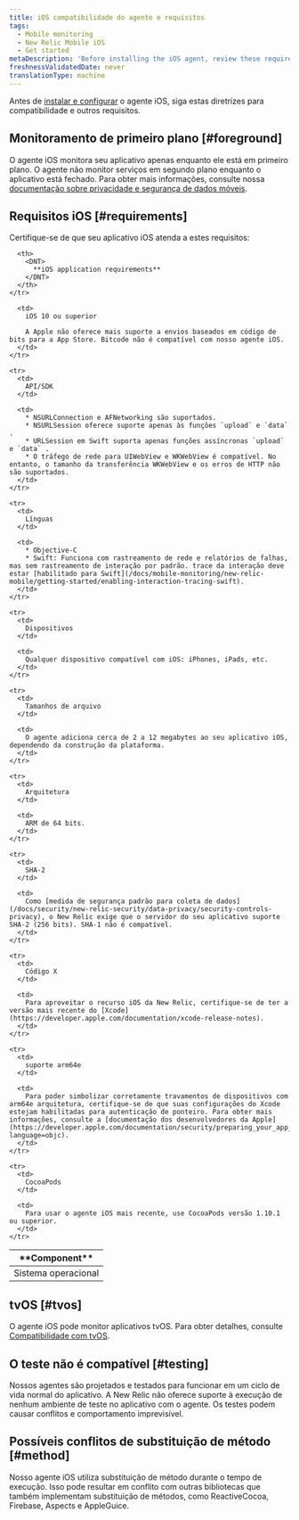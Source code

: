 ```yaml
---
title: iOS compatibilidade do agente e requisitos
tags:
  - Mobile monitoring
  - New Relic Mobile iOS
  - Get started
metaDescription: 'Before installing the iOS agent, review these requirements.'
freshnessValidatedDate: never
translationType: machine
---
```


Antes de [instalar e configurar](/docs/mobile-monitoring/new-relic-mobile-ios/get-started/ios-installation-configuration) o agente iOS, siga estas diretrizes para compatibilidade e outros requisitos.

## Monitoramento de primeiro plano [#foreground]

O agente iOS monitora seu aplicativo apenas enquanto ele está em primeiro plano. O agente não monitor serviços em segundo plano enquanto o aplicativo está fechado. Para obter mais informações, consulte nossa [documentação sobre privacidade e segurança de dados móveis](/docs/mobile-monitoring/new-relic-mobile/get-started/security-mobile-apps).

## Requisitos iOS [#requirements]

Certifique-se de que seu aplicativo iOS atenda a estes requisitos:

<table>
  <thead>
    <tr>
      <th width={200}>
        <DNT>
          **Component**
        </DNT>
      </th>

      <th>
        <DNT>
          **iOS application requirements**
        </DNT>
      </th>
    </tr>
  </thead>

  <tbody>
    <tr>
      <td>
        Sistema operacional
      </td>

      <td>
        iOS 10 ou superior

        A Apple não oferece mais suporte a envios baseados em código de bits para a App Store. Bitcode não é compatível com nosso agente iOS.
      </td>
    </tr>

    <tr>
      <td>
        API/SDK
      </td>

      <td>
        * NSURLConnection e AFNetworking são suportados.
        * NSURLSession oferece suporte apenas às funções `upload` e `data` .
        * URLSession em Swift suporta apenas funções assíncronas `upload` e `data` .
        * O tráfego de rede para UIWebView e WKWebView é compatível. No entanto, o tamanho da transferência WKWebView e os erros de HTTP não são suportados.
      </td>
    </tr>

    <tr>
      <td>
        Línguas
      </td>

      <td>
        * Objective-C
        * Swift: Funciona com rastreamento de rede e relatórios de falhas, mas sem rastreamento de interação por padrão. trace da interação deve estar [habilitado para Swift](/docs/mobile-monitoring/new-relic-mobile/getting-started/enabling-interaction-tracing-swift).
      </td>
    </tr>

    <tr>
      <td>
        Dispositivos
      </td>

      <td>
        Qualquer dispositivo compatível com iOS: iPhones, iPads, etc.
      </td>
    </tr>

    <tr>
      <td>
        Tamanhos de arquivo
      </td>

      <td>
        O agente adiciona cerca de 2 a 12 megabytes ao seu aplicativo iOS, dependendo da construção da plataforma.
      </td>
    </tr>

    <tr>
      <td>
        Arquitetura
      </td>

      <td>
        ARM de 64 bits.
      </td>
    </tr>

    <tr>
      <td>
        SHA-2
      </td>

      <td>
        Como [medida de segurança padrão para coleta de dados](/docs/security/new-relic-security/data-privacy/security-controls-privacy), o New Relic exige que o servidor do seu aplicativo suporte SHA-2 (256 bits). SHA-1 não é compatível.
      </td>
    </tr>

    <tr>
      <td>
        Código X
      </td>

      <td>
        Para aproveitar o recurso iOS da New Relic, certifique-se de ter a versão mais recente do [Xcode](https://developer.apple.com/documentation/xcode-release-notes).
      </td>
    </tr>

    <tr>
      <td>
        suporte arm64e
      </td>

      <td>
        Para poder simbolizar corretamente travamentos de dispositivos com arm64e arquitetura, certifique-se de que suas configurações do Xcode estejam habilitadas para autenticação de ponteiro. Para obter mais informações, consulte a [documentação dos desenvolvedores da Apple](https://developer.apple.com/documentation/security/preparing_your_app_to_work_with_pointer_authentication?language=objc).
      </td>
    </tr>

    <tr>
      <td>
        CocoaPods
      </td>

      <td>
        Para usar o agente iOS mais recente, use CocoaPods versão 1.10.1 ou superior.
      </td>
    </tr>
  </tbody>
</table>

## tvOS [#tvos]

O agente iOS pode monitor aplicativos tvOS. Para obter detalhes, consulte [Compatibilidade com tvOS](/docs/mobile-monitoring/new-relic-mobile-ios/tvos/new-relic-tvos-compatibility-requirements).

## O teste não é compatível [#testing]

Nossos agentes são projetados e testados para funcionar em um ciclo de vida normal do aplicativo. A New Relic não oferece suporte à execução de nenhum ambiente de teste no aplicativo com o agente. Os testes podem causar conflitos e comportamento imprevisível.

## Possíveis conflitos de substituição de método [#method]

Nosso agente iOS utiliza substituição de método durante o tempo de execução. Isso pode resultar em conflito com outras bibliotecas que também implementam substituição de métodos, como ReactiveCocoa, Firebase, Aspects e AppleGuice.